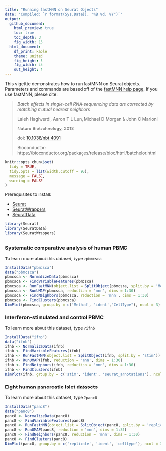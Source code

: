 ```yaml
---
title: "Running fastMNN on Seurat Objects"
date: 'Compiled: `r format(Sys.Date(), "%B %d, %Y")`'
output: 
  github_document:
    html_preview: true
    toc: true
    toc_depth: 3
    fig_width: 16
  html_document:
    df_print: kable
    theme: united
    fig_height: 5
    fig_width: 16
    out_height: 4
---
```


This vigettte demonstrates how to run fastMNN on Seurat objects. Parameters and commands are based off of the [fastMNN help page](https://rdrr.io/github/LTLA/batchelor/man/fastMNN.html). If you use fastMNN, please cite:

> *Batch effects in single-cell RNA-sequencing data are corrected by matching mutual nearest neighbors*
>
> Laleh Haghverdi, Aaron T L Lun, Michael D Morgan & John C Marioni
>
> Nature Biotechnology, 2018
>
> doi: [10.1038/nbt.4091](https://doi.org/10.1038/nbt.4091)
>
> Bioconductor: https://bioconductor.org/packages/release/bioc/html/batchelor.html

```r
knitr::opts_chunk$set(
  tidy = TRUE,
  tidy.opts = list(width.cutoff = 95),
  message = FALSE,
  warning = FALSE
)
```

Prerequisites to install: 

* [Seurat](https://satijalab.org/seurat/install)
* [SeuratWrappers](https://github.com/satijalab/seurat-wrappers)
* [SeuratData](https://github.com/satijalab/seurat-data)

```r
library(Seurat)
library(SeuratData)
library(SeuratWrappers)
```

## {.tabset .tabset-pills}

### Systematic comparative analysis of human PBMC

To learn more about this dataset, type `?pbmcsca` 

```r
InstallData("pbmcsca")
data("pbmcsca")
pbmcsca <- NormalizeData(pbmcsca)
pbmcsca <- FindVariableFeatures(pbmcsca)
pbmcsca <- RunFastMNN(object.list = SplitObject(pbmcsca, split.by = 'Method'))
pbmcsca <- RunUMAP(pbmcsca, reduction = 'mnn', dims = 1:30)
pbmcsca <- FindNeighbors(pbmcsca, reduction = 'mnn', dims = 1:30)
pbmcsca <- FindClusters(pbmcsca)
DimPlot(pbmcsca, group.by = c('Method', 'ident',"CellType"), ncol = 3)
```

### Interferon-stimulated and control PBMC

To learn more about this dataset, type `?ifnb` 

```r
InstallData("ifnb")
data("ifnb")
ifnb <- NormalizeData(ifnb)
ifnb <- FindVariableFeatures(ifnb)
ifnb <- RunFastMNN(object.list = SplitObject(ifnb, split.by = 'stim'))
ifnb <- RunUMAP(ifnb, reduction = 'mnn', dims = 1:30)
ifnb <- FindNeighbors(ifnb, reduction = 'mnn', dims = 1:30)
ifnb <- FindClusters(ifnb)
DimPlot(ifnb, group.by = c('stim', 'ident', 'seurat_annotations'), ncol = 3)
```

### Eight human pancreatic islet datasets

To learn more about this dataset, type `?panc8` 

```r
InstallData("panc8")
data("panc8")
panc8 <- NormalizeData(panc8)
panc8 <- FindVariableFeatures(panc8)
panc8 <- RunFastMNN(object.list = SplitObject(panc8, split.by = 'replicate'))
panc8 <- RunUMAP(panc8, reduction = 'mnn', dims = 1:30)
panc8 <- FindNeighbors(panc8, reduction = 'mnn', dims = 1:30)
panc8 <- FindClusters(panc8)
DimPlot(panc8, group.by = c('replicate', 'ident', 'celltype'), ncol = 3) 
```
